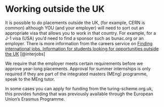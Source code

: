 # Working outside the UK {#notuk}

It is possible to do placements outside the UK, (for example, CERN is common) although YOU (and your employer) will need to sort out an appropriate visa that allows you to work in that country. For example, for a J-1 visa (USA) you’d need to find a sponsor such as bunac.org or an employer. There is more information from the careers service on [Finding international jobs. Information for students looking for opportunities outside the UK](https://www.careers.manchester.ac.uk/international/internationaljobs/) [@interjobs]

We require that the employer meets certain requirements before we approve year-long placements. Approval for summer internships is only required if they are part of the integrated masters (MEng) programme, speak to the MEng tutor.

In some cases you can apply for funding from the turing-scheme.org.uk, this provides funding that was previously available through the European Union’s Erasmus Programme.